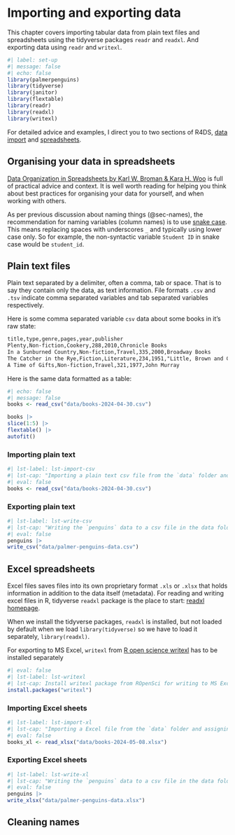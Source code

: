 # Importing and exporting data {#sec-import}

::: {#chapter-04-summary .callout-important .unnumbered title="Summary" appearance="simple" icon="false"}
This chapter covers importing tabular data from plain text files and spreadsheets using the tidyverse packages `readr` and `readxl`. And exporting data using `readr` and `writexl`.
:::

```r
#| label: set-up
#| message: false
#| echo: false
library(palmerpenguins)
library(tidyverse)
library(janitor)
library(flextable)
library(readr)
library(readxl)
library(writexl)
```

For detailed advice and examples, I direct you to two sections of R4DS, [data import](https://r4ds.hadley.nz/data-import) and [spreadsheets](https://r4ds.hadley.nz/spreadsheets).

## Organising your data in spreadsheets {#sec-spreadsheets}

[Data Organization in Spreadsheets by Karl W. Broman & Kara H. Woo](https://www.tandfonline.com/doi/full/10.1080/00031305.2017.1375989) is full of practical advice and context. It is well worth reading for helping you think about best practices for organising your data for yourself, and when working with others.

As per previous discussion about naming things (@sec-names), the recommendation for naming variables (column names) is to use [snake case](https://developer.mozilla.org/en-US/docs/Glossary/Snake_case). This means replacing spaces with underscores `_` and typically using lower case only. So for example, the non-syntactic variable `Student ID` in snake case would be `student_id`.

## Plain text files {#sec-plain-text}

Plain text separated by a delimiter, often a comma, tab or space. That is to say they contain only the data, as text information. File formats `.csv` and `.tsv` indicate comma separated variables and tab separated variables respectively.

Here is some comma separated variable `csv` data about some books in it's raw state:

``` markdown
title,type,genre,pages,year,publisher
Plenty,Non-fiction,Cookery,288,2010,Chronicle Books
In a Sunburned Country,Non-fiction,Travel,335,2000,Broadway Books
The Catcher in the Rye,Fiction,Literature,234,1951,"Little, Brown and Company"
A Time of Gifts,Non-fiction,Travel,321,1977,John Murray
```

Here is the same data formatted as a table:

```r
#| echo: false
#| message: false
books <- read_csv("data/books-2024-04-30.csv")

books |> 
slice(1:5) |> 
flextable() |> 
autofit()
```

### Importing plain text {#sec-importing-plain-text}

```r
#| lst-label: lst-import-csv
#| lst-cap: "Importing a plain text csv file from the `data` folder and assigning it to an object called `books`"
#| eval: false
books <- read_csv("data/books-2024-04-30.csv")
```

### Exporting plain text {#sec-exporting-plain-text}

```r
#| lst-label: lst-write-csv
#| lst-cap: "Writing the `penguins` data to a csv file in the data folder with `write_csv`"
#| eval: false
penguins |> 
write_csv("data/palmer-penguins-data.csv")
```


## Excel spreadsheets {#sec-excel}

Excel files saves files into its own proprietary format `.xls` or `.xlsx` that holds information in addition to the data itself (metadata). For reading and writing excel files in R, tidyverse `readxl` package is the place to start: [readxl homepage](https://readxl.tidyverse.org/).

When we install the tidyverse packages, `readxl` is installed, but not loaded by default when we load `library(tidyverse)` so we have to load it separately, `library(readxl)`.

For exporting to MS Excel, `writexl` from [R open science writexl](https://docs.ropensci.org/writexl/) has to be installed separately

```r
#| eval: false
#| lst-label: lst-writexl
#| lst-cap: Install writexl package from ROpenSci for writing to MS Excel
install.packages("writexl")
```

### Importing Excel sheets {#sec-importing-excel-sheets}

```r
#| lst-label: lst-import-xl
#| lst-cap: "Importing a Excel file from the `data` folder and assigning it to an object called `books`"
#| eval: false
books_xl <- read_xlsx("data/books-2024-05-08.xlsx")
```

### Exporting Excel sheets {#sec-exporting-excel-sheets}

```r
#| lst-label: lst-write-xl
#| lst-cap: "Writing the `penguins` data to a csv file in the data folder with `write_csv`"
#| eval: false
penguins |> 
write_xlsx("data/palmer-penguins-data.xlsx")
```

## Cleaning names {#sec-cleaning-names}